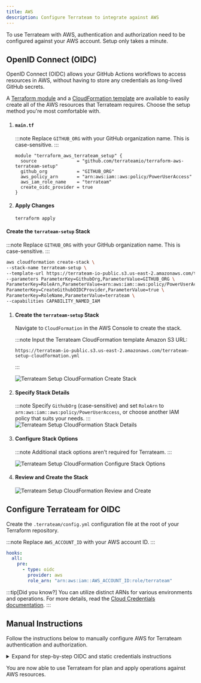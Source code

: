 ```yaml
---
title: AWS
description: Configure Terrateam to integrate against AWS
---
```



To use Terrateam with AWS, authentication and authorization need to be configured
against your AWS account. Setup only takes a minute.

## OpenID Connect (OIDC)

<Card title="What is OIDC" icon="information">
OpenID Connect (OIDC) allows your GitHub Actions workflows to access resources in AWS, without having to store any credentials as long-lived GitHub secrets.
</Card>

A [Terraform module](https://github.com/terrateamio/terraform-aws-terrateam-setup)
and a [CloudFormation template](https://terrateam-io-public.s3.us-east-2.amazonaws.com/terrateam-setup-cloudformation.yml)
are available to easily create all of the AWS resources that Terrateam requires.
Choose the setup method you're most comfortable with.

<Tabs>
  <TabItem label="Terraform">
 
<Steps>

1. #### `main.tf`

   :::note
   Replace `GITHUB_ORG` with your GitHub organization name. This is case-sensitive.
   :::

   ```hcl
   module "terraform_aws_terrateam_setup" {
     source               = "github.com/terrateamio/terraform-aws-terrateam-setup"
     github_org           = "GITHUB_ORG"
     aws_policy_arn       = "arn:aws:iam::aws:policy/PowerUserAccess"
     aws_iam_role_name    = "terrateam"
     create_oidc_provider = true
   }
   ```

1. #### Apply Changes

   ```
   terraform apply
   ```

</Steps>
  </TabItem>
  <TabItem label="AWS CLI">

#### Create the `terrateam-setup` Stack

   :::note
   Replace `GITHUB_ORG` with your GitHub organization name. This is case-sensitive.
   :::

   ```sh
   aws cloudformation create-stack \
   --stack-name terrateam-setup \
   --template-url https://terrateam-io-public.s3.us-east-2.amazonaws.com/terrateam-setup-cloudformation.yml \
   --parameters ParameterKey=GithubOrg,ParameterValue=GITHUB_ORG \
   ParameterKey=RoleArn,ParameterValue=arn:aws:iam::aws:policy/PowerUserAccess \
   ParameterKey=CreateGithubOIDCProvider,ParameterValue=true \
   ParameterKey=RoleName,ParameterValue=terrateam \
   --capabilities CAPABILITY_NAMED_IAM
   ```
  </TabItem>
  <TabItem label="AWS Console">
<Steps>

1. #### Create the `terrateam-setup` Stack

   Navigate to `CloudFormation` in the AWS Console to create the stack.

   :::note
   Input the Terrateam CloudFormation template Amazon S3 URL:
   ```
   https://terrateam-io-public.s3.us-east-2.amazonaws.com/terrateam-setup-cloudformation.yml
   ```
   :::

   ![Terrateam Setup CloudFormation Create Stack](../../../assets/cloudformation-create-stack.png)

1. #### Specify Stack Details

   :::note
   Specify `GithubOrg` (case-sensitive) and set `RoleArn` to `arn:aws:iam::aws:policy/PowerUserAccess`, or choose another IAM policy that suits your needs.
   :::
   ![Terrateam Setup CloudFormation Stack Details](../../../assets/cloudformation-stack-details.png)

1. #### Configure Stack Options

   :::note
   Additional stack options aren't required for Terrateam.
   :::

   ![Terrateam Setup CloudFormation Configure Stack Options](../../../assets/cloudformation-configure-stack-options.png)

1. #### Review and Create the Stack

   ![Terrateam Setup CloudFormation Review and Create](../../../assets/cloudformation-review-and-create.png)

</Steps>
  </TabItem>
</Tabs>

## Configure Terrateam for OIDC

   Create the `.terrateam/config.yml` configuration file at the root of your Terraform repository.

   :::note
   Replace `AWS_ACCOUNT_ID` with your AWS account ID.
   :::

   ```yml
   hooks:
     all:
       pre:
         - type: oidc
           provider: aws
           role_arn: "arn:aws:iam::AWS_ACCOUNT_ID:role/terrateam"
   ```

:::tip[Did you know?]
You can utilize distinct ARNs for various environments and operations. For more details, read the [Cloud Credentials documentation](/advanced-workflows/cloud-credentials).
:::

## Manual Instructions

Follow the instructions below to manually configure AWS for Terrateam authentication and authorization.

<details>
  <summary>Expand for step-by-step OIDC and static credentials instructions</summary>
<Tabs>
  <TabItem label="OIDC">
    <Steps>

    1. Create the OIDC provider in AWS

        ```sh
        aws iam create-open-id-connect-provider \
        --url https://token.actions.githubusercontent.com \
        --client-id-list sts.amazonaws.com --thumbprint-list \
        6938fd4d98bab03faadb97b34396831e3780aea1 \
        1c58a3a8518e8759bf075b76b750d4f2df264fcd
        ```

    1. Create a local file on your workstation named `trustpolicy.json`

       This file will define the policy to be used to allow AWS to trust GitHub’s OIDC as a federated identity. You must update the example file below with your own values. Replace `AWS_ACCOUNT_ID` and `GITHUB_ORG` (case-sensitive).

        ```yml
        {
          "Version": "2012-10-17",
          "Statement": [
            {
              "Effect": "Allow",
              "Principal": {
                "Federated": "arn:aws:iam::AWS_ACCOUNT_ID:oidc-provider/token.actions.githubusercontent.com"
              },
              "Action": "sts:AssumeRoleWithWebIdentity",
              "Condition": {
                "StringLike": {
                  "token.actions.githubusercontent.com:sub":
                    "repo:GITHUB_ORG/*"
                },
                "StringEquals": {
                  "token.actions.githubusercontent.com:aud": "sts.amazonaws.com"
                }
              }
            }
          ]
        }
        ```

        - Example [trustpolicy.json](https://github.com/terrateamio/terrateam-example/blob/main/aws/oidc/trustpolicy/single-repository/trustpolicy.json) that grants access to a single repository
        - Example [trustpolicy.json](https://github.com/terrateamio/terrateam-example/blob/main/aws/oidc/trustpolicy/multiple-repositories/trustpolicy.json) that grants access to multiple repositories

    1. Create a `terrateam` IAM role using the newly created `trustpolicy.json`

       ```sh
       aws iam create-role \
       --role-name terrateam \
       --assume-role-policy-document file://trustpolicy.json
       ```

    1. Attach the `PowerUserAccess` IAM policy or another policy of your choosing

       ```sh
       aws iam attach-role-policy \
       --policy-arn arn:aws:iam::aws:policy/PowerUserAccess \
       --role-name terrateam
       ```

    1. [Configure Terrateam for OIDC](#configure-terrateam-for-oidc)

    </Steps>
  </TabItem>
  <TabItem label="Static Credentials">
    <Steps>
    1. Create a `terrateam` IAM user
       ```sh
       aws iam create-user --user-name terrateam
       ```

    1. Attach the `PowerUserAccess` IAM policy
       ```sh
       aws iam attach-user-policy \
       --policy-arn arn:aws:iam::aws:policy/PowerUserAccess \
       --user-name terrateam
       ```

    1. Create an access key for the `terrateam` user
       ```sh
       aws iam create-access-key --user-name terrateam
       ```

    1. Export your Terraform `organization/repo` combination as an environment variable.
       ```sh
       export REPO="<OWNER/REPO>"
       ```

    1. Create the AWS Access Key ID GitHub Secret
       ```sh
       gh secret --repo "$REPO" set AWS_ACCESS_KEY_ID
       ```

    1. Create the AWS Secret Access Key GitHub Secret
       ```sh
       gh secret --repo "$REPO" set AWS_SECRET_ACCESS_KEY
       ```
    </Steps>
  </TabItem>
</Tabs>
</details>

You are now able to use Terrateam for plan and apply operations against AWS resources.
